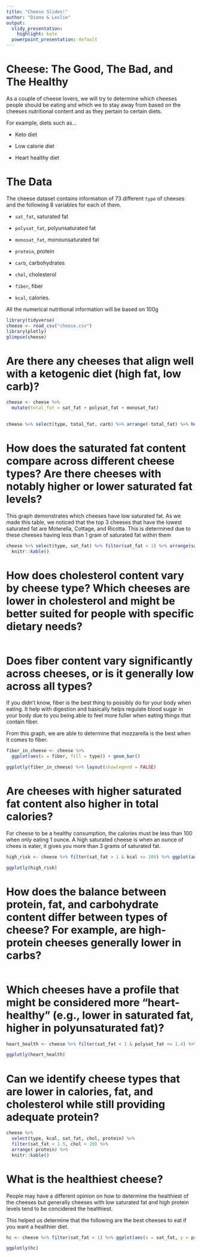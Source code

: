 ```yaml
---
title: "Cheese Slides!"
author: "Diana & Leslie"
output:
  slidy_presentation: 
    highlight: kate
  powerpoint_presentation: default
---
```


# Cheese: The Good, The Bad, and The Healthy

<!-- Introduction -->

As a couple of cheese lovers, we will try to determine which cheeses people should be eating and which we to stay away from based on the cheeses nutritional content and as they pertain to certain diets.

For example, diets such as...

- Keto diet

- Low calorie diet

- Heart healthy diet

# The Data

The cheese dataset contains information of 73 different `type` of cheeses and the following 8 variables for each of them.

- `sat_fat`, saturated fat

- `polysat_fat`, polyunsaturated fat

- `monosat_fat`, monounsaturated fat

- `protein`, protein

- `carb`, carbohydrates

- `chol`, cholesterol

- `fiber`, fiber

- `kcal`, calories.

All the numerical nutritional information will be based on 100g

<!-- Our project is based on a cheese dataset, downloaded from Github. -->
<!-- Diana** - I can't find the link anymore -->

```r
library(tidyverse)
cheese <- read_csv("cheese.csv")
library(plotly)
glimpse(cheese)

```
# Are there any cheeses that align well with a ketogenic diet (high fat, low carb)?

```r

cheese <- cheese %>% 
  mutate(total_fat = sat_fat + polysat_fat + monosat_fat)
  

cheese %>% select(type, total_fat, carb) %>% arrange(-total_fat) %>% head(n = 5) %>% knitr::kable()

```

# How does the saturated fat content compare across different cheese types? Are there cheeses with notably higher or lower saturated fat levels?

This graph demonstrates which cheeses have low saturated fat. As we made this table, we noticed that the top 3 cheeses that have the lowest saturated fat are Moterella, Cottage, and Ricotta. This is determined due to these cheeses having less than 1 gram of saturated fat within them

```r

cheese %>% select(type, sat_fat) %>% filter(sat_fat < 1) %>% arrange(sat_fat) %>% 
  knitr::kable()

```

# How does cholesterol content vary by cheese type? Which cheeses are lower in cholesterol and might be better suited for people with specific dietary needs?
```r







```

# Does fiber content vary significantly across cheeses, or is it generally low across all types?

If you didn't know, fiber is the best thing to possibly do for your body when eating. It help with digestion and basically helps regulate blood sugar in your body due to you being able to feel more fuller when eating things that contain fiber. 

From this graph, we are able to determine that mozzarella is the best when it comes to fiber.

```r
fiber_in_cheese <- cheese %>% 
  ggplot(aes(x = fiber, fill = type)) + geom_bar()

ggplotly(fiber_in_cheese) %>% layout(showlegend = FALSE)
```

# Are cheeses with higher saturated fat content also higher in total calories?

For cheese to be a healthy consumption, the calories must be less than 100 when only eating 1 ounce. A high saturated cheese is when an ounce of chees is eater, it gives you more than 3 grams of saturated fat.

```r

high_risk <- cheese %>% filter(sat_fat > 1 & kcal <= 100) %>% ggplot(aes(x = sat_fat, y = kcal, col =  type)) + geom_point()

ggplotly(high_risk)


```

# How does the balance between protein, fat, and carbohydrate content differ between types of cheese? For example, are high-protein cheeses generally lower in carbs?

```r







```

# Which cheeses have a profile that might be considered more "heart-healthy" (e.g., lower in saturated fat, higher in polyunsaturated fat)?

```r

heart_health <- cheese %>% filter(sat_fat < 1 & polysat_fat <= 1.4) %>% ggplot(aes(x = sat_fat, y = polysat_fat, col =  type)) + geom_point()

ggplotly(heart_health)

```

# Can we identify cheese types that are lower in calories, fat, and cholesterol while still providing adequate protein?


```r

cheese %>% 
  select(type, kcal, sat_fat, chol, protein) %>% 
  filter(sat_fat < 1.5, chol < 20) %>% 
  arrange(-protein) %>% 
  knitr::kable()

```

# What is the healthiest cheese?

People may have a different opinion on how to determine the healthiest of the cheeses but generally cheeses with low saturated fat and high protein levels tend to be concidered the healthiest.

This helped us determine that the following are the best cheeses to eat if you 
want a healthier diet.

```r


hc <- cheese %>% filter(sat_fat < 1) %>% ggplot(aes(x = sat_fat, y = protein, col =  type)) + geom_point()

ggplotly(hc)

```